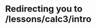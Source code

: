 # Redirecting you to /lessons/calc3/intro
<script>
    window.location.href = "/lessons/calc3/intro"
</script>
